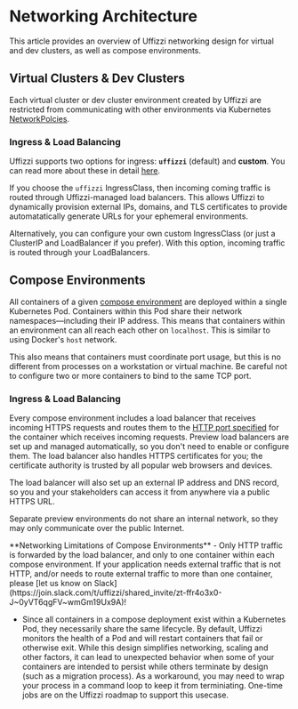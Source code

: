 
# Networking Architecture

This article provides an overview of Uffizzi networking design for virtual and dev clusters, as well as compose environments.

## Virtual Clusters & Dev Clusters 

Each virtual cluster or dev cluster environment created by Uffizzi are restricted from communicating with other environments via Kubernetes [NetworkPolcies](https://kubernetes.io/docs/concepts/services-networking/network-policies/).

### Ingress & Load Balancing

Uffizzi supports two options for ingress: **`uffizzi`** (default) and **custom**. You can read more about these in detail [here](/ingress).  

If you choose the `uffizzi` IngressClass, then incoming coming traffic is routed through Uffizzi-managed load balancers. This allows Uffizzi to dynamically provision external IPs, domains, and TLS certificates to provide automatatically generate URLs for your ephemeral environments.  

Alternatively, you can configure your own custom IngressClass (or just a ClusterIP and LoadBalancer if you prefer). With this option, incoming traffic is routed through your LoadBalancers. 

## Compose Environments

All containers of a given [compose environment](/core-concepts) are deployed within a single Kubernetes Pod. Containers within this Pod share their network namespaces—including their IP address. This means that containers within an environment can all reach each other on `localhost`. This is similar to using Docker's `host` network.

This also means that containers must coordinate port usage, but this is no different from processes on a workstation or virtual machine. Be careful not to configure two or more containers to bind to the same TCP port.

### Ingress & Load Balancing

Every compose environment includes a load balancer that receives incoming HTTPS requests and routes them to the [HTTP port specified](https://docs.uffizzi.com/references/compose-spec/#ingress-required) for the container which receives incoming requests. Preview load balancers are set up and managed automatically, so you don't need to enable or configure them. The load balancer also handles HTTPS certificates for you; the certificate authority is trusted by all popular web browsers and devices.

The load balancer will also set up an external IP address and DNS record, so you and your stakeholders can access it from anywhere via a public HTTPS URL.

Separate preview environments do not share an internal network, so they may only communicate over the public Internet.

<Callout type="warning">
**Networking Limitations of Compose Environments**  
- Only HTTP traffic is forwarded by the load balancer, and only to one container within each compose environment. If your application needs external traffic that is not HTTP, and/or needs to route external traffic to more than one container, please [let us know on Slack](https://join.slack.com/t/uffizzi/shared_invite/zt-ffr4o3x0-J~0yVT6qgFV~wmGm19Ux9A)!  

- Since all containers in a compose deployment exist within a Kubernetes Pod, they necessarily share the same lifecycle. By default, Uffizzi monitors the health of a Pod and will restart containers that fail or otherwise exit. While this design simplifies networking, scaling and other factors, it can lead to unexpected behavior when some of your containers are intended to persist while others terminate by design (such as a migration process). As a workaround, you may need to wrap your process in a command loop to keep it from terminiating. One-time jobs are on the Uffizzi roadmap to support this usecase.  

</Callout>